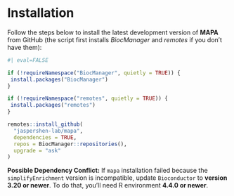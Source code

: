 # Installation

Follow the steps below to install the latest development version of **MAPA** from GitHub (the script first installs *BiocManager* and *remotes* if you don’t have them):

```r
#| eval=FALSE

if (!requireNamespace("BiocManager", quietly = TRUE)) {
 install.packages("BiocManager") 
}

if (!requireNamespace("remotes", quietly = TRUE)) {
 install.packages("remotes") 
}

remotes::install_github(
  "jaspershen-lab/mapa",
  dependencies = TRUE,
  repos = BiocManager::repositories(),
  upgrade = "ask"
)
```

::: callout-note
**Possible Dependency Conflict:** If `mapa` installation failed because the `simplifyEnrichment` version is incompatible, update `Bioconductor` to **version 3.20 or newer**. To do that, you’ll need R environment **4.4.0 or newer**.
:::
